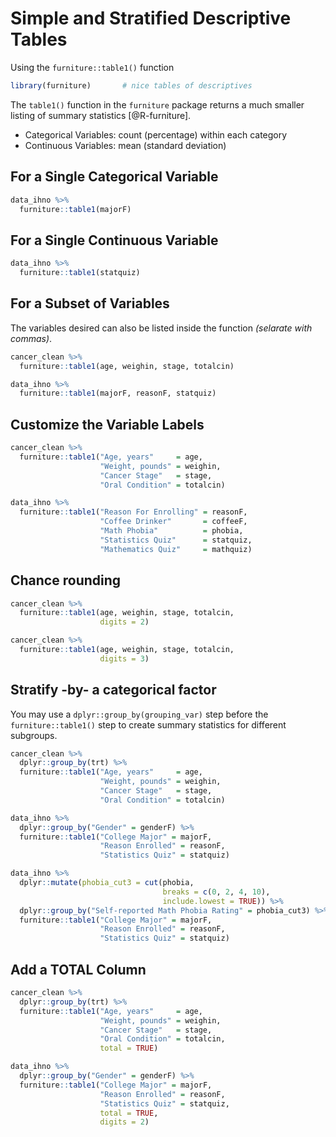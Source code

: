 # Simple and Stratified Descriptive Tables


Using the `furniture::table1()` function

```{r, message=FALSE, error=FALSE}
library(furniture)       # nice tables of descriptives
```


The `table1()` function in the `furniture` package returns a much smaller listing of summary statistics [@R-furniture].

* Categorical Variables: count (percentage) within each category
* Continuous Variables: mean (standard deviation)



## For a Single Categorical Variable

```{r}
data_ihno %>% 
  furniture::table1(majorF)
```

## For a Single Continuous Variable

```{r}
data_ihno %>% 
  furniture::table1(statquiz)
```


## For a Subset of Variables


The variables desired can also be listed inside the function *(selarate with commas)*.



```{r}
cancer_clean %>% 
  furniture::table1(age, weighin, stage, totalcin)
```




```{r}
data_ihno %>% 
  furniture::table1(majorF, reasonF, statquiz)
```




## Customize the Variable Labels

```{r}
cancer_clean %>% 
  furniture::table1("Age, years"     = age, 
                    "Weight, pounds" = weighin, 
                    "Cancer Stage"   = stage, 
                    "Oral Condition" = totalcin)
```



```{r}
data_ihno %>% 
  furniture::table1("Reason For Enrolling" = reasonF, 
                    "Coffee Drinker"       = coffeeF, 
                    "Math Phobia"          = phobia, 
                    "Statistics Quiz"      = statquiz, 
                    "Mathematics Quiz"     = mathquiz) 
```

## Chance rounding 

```{r}
cancer_clean %>% 
  furniture::table1(age, weighin, stage, totalcin,
                    digits = 2)
```
```{r}
cancer_clean %>% 
  furniture::table1(age, weighin, stage, totalcin,
                    digits = 3)
```

## Stratify -by- a categorical factor


You may use a `dplyr::group_by(grouping_var)` step before the `furniture::table1()` step to create summary statistics for different subgroups. 


```{r}
cancer_clean %>% 
  dplyr::group_by(trt) %>% 
  furniture::table1("Age, years"     = age, 
                    "Weight, pounds" = weighin, 
                    "Cancer Stage"   = stage, 
                    "Oral Condition" = totalcin)
```



```{r}
data_ihno %>% 
  dplyr::group_by("Gender" = genderF) %>% 
  furniture::table1("College Major" = majorF, 
                    "Reason Enrolled" = reasonF,
                    "Statistics Quiz" = statquiz)
```



```{r}
data_ihno %>% 
  dplyr::mutate(phobia_cut3 = cut(phobia, 
                                  breaks = c(0, 2, 4, 10),
                                  include.lowest = TRUE)) %>% 
  dplyr::group_by("Self-reported Math Phobia Rating" = phobia_cut3) %>% 
  furniture::table1("College Major" = majorF, 
                    "Reason Enrolled" = reasonF,
                    "Statistics Quiz" = statquiz)
```




## Add a TOTAL Column

```{r}
cancer_clean %>% 
  dplyr::group_by(trt) %>% 
  furniture::table1("Age, years"     = age, 
                    "Weight, pounds" = weighin, 
                    "Cancer Stage"   = stage, 
                    "Oral Condition" = totalcin,
                    total = TRUE)
```

```{r}
data_ihno %>% 
  dplyr::group_by("Gender" = genderF) %>% 
  furniture::table1("College Major" = majorF, 
                    "Reason Enrolled" = reasonF,
                    "Statistics Quiz" = statquiz,
                    total = TRUE,
                    digits = 2)
```

